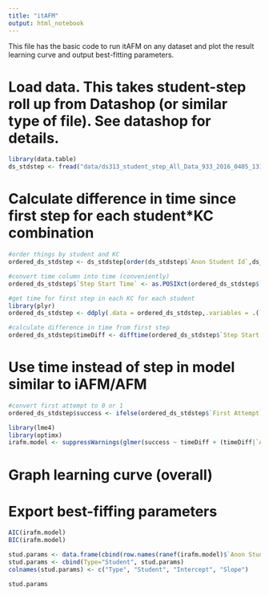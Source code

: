 ```yaml
---
title: "itAFM"
output: html_notebook
---
```


This file has the basic code to run itAFM on any dataset and plot the result learning curve and output best-fitting parameters.

# Load data. This takes student-step roll up from Datashop (or similar type of file). See datashop for details.
```r
library(data.table)
ds_stdstep <- fread("data/ds313_student_step_All_Data_933_2016_0405_131437.txt")
```

# Calculate difference in time since first step for each student*KC combination
```r
#order things by student and KC
ordered_ds_stdstep <- ds_stdstep[order(ds_stdstep$`Anon Student Id`,ds_stdstep$`KC (LFASearchAICWholeModel1)`,ds_stdstep$`Opportunity (LFASearchAICWholeModel1)`)]

#convert time column into time (conveniently)
ordered_ds_stdstep$`Step Start Time` <- as.POSIXct(ordered_ds_stdstep$`Step Start Time`,format="%Y-%m-%d %H:%M:%S")

#get time for first step in each KC for each student
library(plyr)
ordered_ds_stdstep <- ddply(.data = ordered_ds_stdstep,.variables = .(`Anon Student Id`,`KC (LFASearchAICWholeModel1)`),.fun = mutate,first_oppTime =  `Step Start Time`[`Opportunity (LFASearchAICWholeModel1)`==1])

#calculate difference in time from first step
ordered_ds_stdstep$timeDiff <- difftime(ordered_ds_stdstep$`Step Start Time`,ordered_ds_stdstep$first_oppTime,units="mins")

```

# Use time instead of step in model similar to iAFM/AFM
```r

#convert first attempt to 0 or 1
ordered_ds_stdstep$success <- ifelse(ordered_ds_stdstep$`First Attempt`=="correct",1,0)

library(lme4)
library(optimx)
irafm.model <- suppressWarnings(glmer(success ~ timeDiff + (timeDiff|`Anon Student Id`) + (timeDiff|`KC (LFASearchAICWholeModel1)`), data=ordered_ds_stdstep, family=binomial(),control = glmerControl(optimizer = "optimx", calc.derivs = FALSE,optCtrl = list(method = "nlminb", starttests = FALSE, kkt = FALSE))))
```

# Graph learning curve (overall)

# Export best-fiffing parameters
```r
AIC(irafm.model)
BIC(irafm.model)

stud.params <- data.frame(cbind(row.names(ranef(irafm.model)$`Anon Student Id`), ranef(irafm.model)$`Anon Student Id`[,1], ranef(irafm.model)$`Anon Student Id`[,2]) )
stud.params <- cbind(Type="Student", stud.params)
colnames(stud.params) <- c("Type", "Student", "Intercept", "Slope")

stud.params
```






